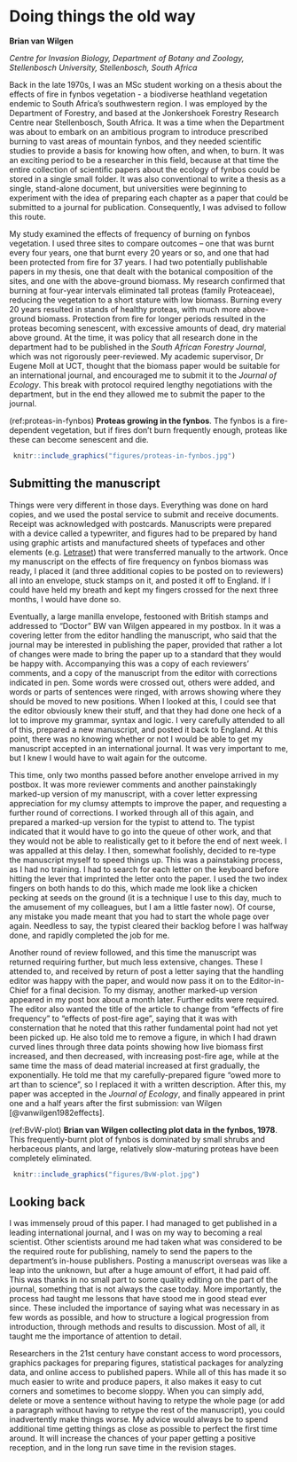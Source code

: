 # Doing things the old way {#vanWilgen}

**Brian van Wilgen**

*Centre for Invasion Biology, Department of Botany and Zoology, Stellenbosch University, Stellenbosch, South Africa*


Back in the late 1970s, I was an MSc student working on a thesis about the effects of fire in fynbos vegetation - a biodiverse heathland vegetation endemic to South Africa's southwestern region. I was employed by the Department of Forestry, and based at the Jonkershoek Forestry Research Centre near Stellenbosch, South Africa. It was a time when the Department was about to embark on an ambitious program to introduce prescribed burning to vast areas of mountain fynbos, and they needed scientific studies to provide a basis for knowing how often, and when, to burn. It was an exciting period to be a researcher in this field, because at that time the entire collection of scientific papers about the ecology of fynbos could be stored in a single small folder. It was also conventional to write a thesis as a single, stand-alone document, but universities were beginning to experiment with the idea of preparing each chapter as a paper that could be submitted to a journal for publication. Consequently, I was advised to follow this route.

My study examined the effects of frequency of burning on fynbos vegetation. I used three sites to compare outcomes -- one that was burnt every four years, one that burnt every 20 years or so, and one that had been protected from fire for 37 years. I had two potentially publishable papers in my thesis, one that dealt with the botanical composition of the sites, and one with the above-ground biomass. My research confirmed that burning at four-year intervals eliminated tall proteas (family Proteaceae), reducing the vegetation to a short stature with low biomass. Burning every 20 years resulted in stands of healthy proteas, with much more above-ground biomass. Protection from fire for longer periods resulted in the proteas becoming senescent, with excessive amounts of dead, dry material above ground. At the time, it was policy that all research done in the department had to be published in the _South African Forestry Journal_, which was not rigorously peer-reviewed. My academic supervisor, Dr Eugene Moll at UCT, thought that the biomass paper would be suitable for an international journal, and encouraged me to submit it to the _Journal of Ecology_. This break with protocol required lengthy negotiations with the department, but in the end they allowed me to submit the paper to the journal.


(ref:proteas-in-fynbos) **Proteas growing in the fynbos**. The fynbos is a fire-dependent vegetation, but if fires don’t burn frequently enough, proteas like these can become senescent and die.

```{r proteas-in-fynbos, echo=FALSE, out.width = '95%', fig.cap="(ref:proteas-in-fynbos)"}
 knitr::include_graphics("figures/proteas-in-fynbos.jpg")
```


## Submitting the manuscript

Things were very different in those days. Everything was done on hard copies, and we used the postal service to submit and receive documents. Receipt was acknowledged with postcards. Manuscripts were prepared with a device called a typewriter, and figures had to be prepared by hand using graphic artists and manufactured sheets of typefaces and other elements (e.g. [Letraset](https://en.wikipedia.org/wiki/Letraset)) that were transferred manually to the artwork. Once my manuscript on the effects of fire frequency on fynbos biomass was ready, I placed it (and three additional copies to be posted on to reviewers) all into an envelope, stuck stamps on it, and posted it off to England. If I could have held my breath and kept my fingers crossed for the next three months, I would have done so.

Eventually, a large manilla envelope, festooned with British stamps and addressed to "Doctor" BW van Wilgen appeared in my postbox. In it was a covering letter from the editor handling the manuscript, who said that the journal may be interested in publishing the paper, provided that rather a lot of changes were made to bring the paper up to a standard that they would be happy with. Accompanying this was a copy of each reviewers' comments, and a copy of the manuscript from the editor with corrections indicated in pen. Some words were crossed out, others were added, and words or parts of sentences were ringed, with arrows showing where they should be moved to new positions. When I looked at this, I could see that the editor obviously knew their stuff, and that they had done one heck of a lot to improve my grammar, syntax and logic. I very carefully attended to all of this, prepared a new manuscript, and posted it back to England. At this point, there was no knowing whether or not I would be able to get my manuscript accepted in an international journal. It was very important to me, but I knew I would have to wait again for the outcome.

This time, only two months passed before another envelope arrived in my postbox. It was more reviewer comments and another painstakingly marked-up version of my manuscript, with a cover letter expressing appreciation for my clumsy attempts to improve the paper, and requesting a further round of corrections. I worked through all of this again, and prepared a marked-up version for the typist to attend to. The typist indicated that it would have to go into the queue of other work, and that they would not be able to realistically get to it before the end of next week. I was appalled at this delay. I then, somewhat foolishly, decided to re-type the manuscript myself to speed things up. This was a painstaking process, as I had no training. I had to search for each letter on the keyboard before hitting the lever that imprinted the letter onto the paper. I used the two index fingers on both hands to do this, which made me look like a chicken pecking at seeds on the ground (it is a technique I use to this day, much to the amusement of my colleagues, but I am a little faster now). Of course, any mistake you made meant that you had to start the whole page over again. Needless to say, the typist cleared their backlog before I was halfway done, and rapidly completed the job for me. 

Another round of review followed, and this time the manuscript was returned requiring further, but much less extensive, changes. These I attended to, and received by return of post a letter saying that the handling editor was happy with the paper, and would now pass it on to the Editor-in-Chief for a final decision. To my dismay, another marked-up version appeared in my post box about a month later. Further edits were required. The editor also wanted the title of the article to change from "effects of fire frequency" to "effects of post-fire age", saying that it was with consternation that he noted that this rather fundamental point had not yet been picked up. He also told me to remove a figure, in which I had drawn curved lines through three data points showing how live biomass first increased, and then decreased, with increasing post-fire age, while at the same time the mass of dead material increased at first gradually, the exponentially. He told me that my carefully-prepared figure "owed more to art than to science", so I replaced it with a written description. After this, my paper was accepted in the _Journal of Ecology_, and finally appeared in print one and a half years after the first submission: van Wilgen [@vanwilgen1982effects].

(ref:BvW-plot) **Brian van Wilgen collecting plot data in the fynbos, 1978**. This frequently-burnt plot of fynbos is dominated by small shrubs and herbaceous plants, and large, relatively slow-maturing proteas have been completely eliminated.

```{r BvW-plot, echo=FALSE, out.width = '85%', fig.cap="(ref:BvW-plot)"}
 knitr::include_graphics("figures/BvW-plot.jpg")
```




## Looking back

I was immensely proud of this paper. I had managed to get published in a leading international journal, and I was on my way to becoming a real scientist. Other scientists around me had taken what was considered to be the required route for publishing, namely to send the papers to the department’s in-house publishers. Posting a manuscript overseas was like a leap into the unknown, but after a huge amount of effort, it had paid off. This was thanks in no small part to some quality editing on the part of the journal, something that is not always the case today. More importantly, the process had taught me lessons that have stood me in good stead ever since. These included the importance of saying what was necessary in as few words as possible, and how to structure a logical progression from introduction, through methods and results to discussion. Most of all, it taught me the importance of attention to detail.

Researchers in the 21st century have constant access to word processors, graphics packages for preparing figures, statistical packages for analyzing data, and online access to published papers. While all of this has made it so much easier to write and produce papers, it also makes it easy to cut corners and sometimes to become sloppy. When you can simply add, delete or move a sentence without having to retype the whole page (or add a paragraph without having to retype the rest of the manuscript), you could inadvertently make things worse. My advice would always be to spend additional time getting things as close as possible to perfect the first time around. It will increase the chances of your paper getting a positive reception, and in the long run save time in the revision stages.

